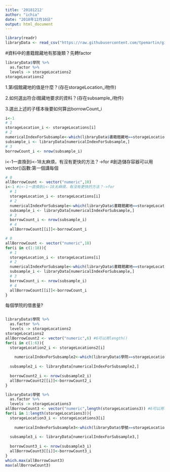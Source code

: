 ```yaml
---
title: '20181212'
author: "ichia"
date: "2018年12月10日"
output: html_document
---
```


```r
library(readr)
libraryData <- read_csv("https://raw.githubusercontent.com/tpemartin/github-data/master/library100_102.csv")
```
#資料中的書籍館藏地有那幾類？先轉factor
```r
libraryData$學院 %>% 
  as.factor %>%
  levels -> storageLocations2
storageLocations2
```
1.第i個館藏地的值是什麼？(存在storageLocation_i物件)

2.如何選出符合i館藏地要求的資料？(存在subsample_i物件)

3.選出上述的子樣本後要如何算出borrowCount_i
```r
i<-1
# 1
storageLocation_i <- storageLocations[i] 
# 2
numericalIndexForSubsample<-which(libraryData$書籍館藏地==storageLocation_i)
subsample_i <- libraryData[numericalIndexForSubsample,]
# 3
borrowCount_i <- nrow(subsample_i)
```
i<-1一直換到i<-18太麻煩，有沒有更快的方法？->for
#創造儲存容器可以用vector()函數:第一個講每個
```r
# 0
allBorrowCount <- vector("numeric",18)
i<-1 #i<-1一直換到i<-18太麻煩，有沒有更快的方法？->for
  # 1
  storageLocation_i <- storageLocations[i] 
  # 2
  numericalIndexForSubsample<-which(libraryData$書籍館藏地==storageLocation_i)
  subsample_i <- libraryData[numericalIndexForSubsample,]
  # 3
  borrowCount_i <- nrow(subsample_i)
  # 4
  allBorrowCount[[i]]<-borrowCount_i
```

```r
# 0
allBorrowCount <- vector("numeric",18)
for(i in c(1:18)){
  # 1
  storageLocation_i <- storageLocations[i] 
  # 2
  numericalIndexForSubsample<-which(libraryData$書籍館藏地==storageLocation_i)
  subsample_i <- libraryData[numericalIndexForSubsample,]
  # 3
  borrowCount_i <- nrow(subsample_i)
  # 4
  allBorrowCount[[i]]<-borrowCount_i  
}
```
每個學院的借書量?
```r

```
```r
libraryData$學院 %>% 
  as.factor %>%
  levels -> storageLocations2
storageLocations2
allBorrowCount2 <- vector("numeric",6) #6可以用length()
for(i in c(1:6)){
  storageLocation2_i <- storageLocations2[i] 
  
    numericalIndexForSubsample2<-which(libraryData$學院==storageLocation2_i)
  
  subsample2_i <- libraryData[numericalIndexForSubsample2,]
  
  borrowCount2_i <- nrow(subsample2_i)
  allBorrowCount2[[i]]<-borrowCount2_i  
}
```
```r
libraryData$學號 %>% 
  as.factor %>%
  levels -> storageLocations3
allBorrowCount3 <- vector("numeric",length(storageLocations3)) #6可以用length()
for(i in 1:length(storageLocations3)){
  storageLocation3_i <- storageLocations3[i] 
  
    numericalIndexForSubsample3<-which(libraryData$學號==storageLocation3_i)
  
  subsample3_i <- libraryData[numericalIndexForSubsample3,]
  
  borrowCount3_i <- nrow(subsample3_i)
  allBorrowCount3[[i]]<-borrowCount3_i 
}
which.max(allBorrowCount3)
max(allBorrowCount3)
```

